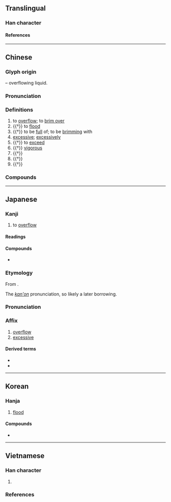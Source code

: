 {{character info}}
==Translingual==

===Han character===
{{Han char|rn=85|rad=水|as=10|sn=13|four=38117|canj=ETCT|ids=⿰氵益}}

====References====
{{Han ref|kx=0640.060|dkj=17951|dj=1047.040|hdz=31707.050|uh=6EA2}}

----

==Chinese==
{{zh-forms|alt=益,㳑,洫,𭂚,軼}}

===Glyph origin===
{{Han etym}}
{{Han compound|水|alt1=氵|t1=water|益|t2=to increase|ls=ic|ls2=psc|c1=s|c2=p}} – overflowing liquid.

===Pronunciation===
{{zh-pron
|m=yì
|c=jat6
|md=ĭk
|mn=ioh/qz:iak/tw,xm,zz:ek
|mn_note=ioh - vernacular; iak/ek - literary
|mn-t=êg8/êg4
|mc=y
|oc=y
|cat=v
}}

===Definitions===
{{zh-hanzi}}

# to [[overflow#Verb|overflow]]; to [[brim over]]
# {{†}} to [[flood#Verb|flood]]
# {{†}} to be [[full]] of; to be [[brimming]] with
# [[excessive]]; [[excessive]]ly
# {{†}} to [[exceed]]
# {{†}} [[vigorous]]
# {{†}} {{n-g|An ancient [[unit]] of [[capacity]].}}
# {{†}} {{zh-alt-form|鎰|{{n-g|An ancient [[unit]] of [[weight]].}}}}
# {{†}} {{zh-alt-form|佾|[[row]] of [[dancer]]s}}

===Compounds===
{{zh-der|充溢|名溢縹囊|天才橫溢|情溢於表|排洪溢道|掩惡溢美|橫溢|泛溢|洋溢|流溢|海不波溢|湓溢|溢價|溢惡|溢收|溢於言表|溢泌|溢波|溢洪道|溢流|溢滿|溢目|溢美|溢血|溢譽|溢額|滿溢|滿而不溢|漫溢|盈溢|腦溢血|衍溢|車馬駢溢|醜聲四溢|闐溢|飄溢|香氣四溢|溢水|溢油}}

----

==Japanese==

===Kanji===
{{ja-kanji|grade=|rs=水10}}

# to [[overflow#Verb|overflow]]

====Readings====
{{ja-readings
|goon=いち
|kanon=いつ
|kun=あふ-れる, み-ちる
|nanori=みつる
}}

====Compounds====
* {{ja-r|咲き溢れる|さきこぼれる}}

===Etymology===
{{ja-kanjitab|いつ|yomi=kanon}}
From {{der|ja|ltc|sort=いつ|-}} {{ltc-l|溢}}.

The ''[[漢音#Japanese|kan'on]]'' pronunciation, so likely a later borrowing.

===Pronunciation===
{{ja-pron|いつ|y=kanon}}

===Affix===
{{ja-pos|affix|いつ}}

# [[overflow]]
# [[excessive]]

====Derived terms====
{{der-top}}
* {{ja-r|溢%血|いっ%けつ|[[hemorrhage]]}}
* {{ja-r|充%溢|じゅう%いつ}}
{{der-bottom}}

----

==Korean==

===Hanja===
{{ko-hanja/new|일}}

# [[flood]]

====Compounds====
{{top3|Compounds}}
* {{ko-l|해일|海溢|tsunami}}
{{bottom}}

----

==Vietnamese==

===Han character===
{{vi-readings|rs=水10
|hanviet=dật-gdhn;bonet
|phienthiet=弋質 dặc chất
|nom=dật-gdhn;bonet;genibrel, ải-gdhn
}}

# {{rfdef|vi|sort=水10}}

===References===
<references/>